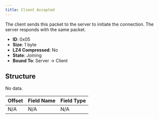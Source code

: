 ```yaml
---
title: Client Accepted
---
```


The client sends this packet to the server to initiate the connection. The server responds with the same packet.

- **ID**: 0x05
- **Size**: 1 byte
- **LZ4 Compressed**: No
- **State**: Joining
- **Bound To**: Server -> Client

## Structure

No data.

| Offset | Field Name | Field Type |
|--------|------------|------------|
| N/A    | N/A        | N/A        |

